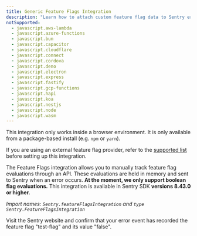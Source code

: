 ```yaml
---
title: Generic Feature Flags Integration
description: "Learn how to attach custom feature flag data to Sentry error events."
notSupported:
  - javascript.aws-lambda
  - javascript.azure-functions
  - javascript.bun
  - javascript.capacitor
  - javascript.cloudflare
  - javascript.connect
  - javascript.cordova
  - javascript.deno
  - javascript.electron
  - javascript.express
  - javascript.fastify
  - javascript.gcp-functions
  - javascript.hapi
  - javascript.koa
  - javascript.nestjs
  - javascript.node
  - javascript.wasm
---
```


<PlatformContent includePath="feature-flags/prerelease-alert" />

<Alert>

This integration only works inside a browser environment. It is only available from a package-based install (e.g. `npm` or `yarn`).

</Alert>

<Alert level ="info">

If you are using an external feature flag provider, refer to the [supported list](/platforms/javascript/feature-flags/#enable-evaluation-tracking) before setting up this integration.

</Alert>

The Feature Flags integration allows you to manually track feature flag evaluations through an API.
These evaluations are held in memory and sent to Sentry when an error occurs.
**At the moment, we only support boolean flag evaluations.** This integration is available in
Sentry SDK **versions 8.43.0 or higher.**

_Import names: `Sentry.featureFlagsIntegration` and `type Sentry.FeatureFlagsIntegration`_

<PlatformContent includePath="/configuration/featureflags" />

Visit the Sentry website and confirm that your error event has recorded the feature flag "test-flag" and its value "false".

<PlatformContent includePath="feature-flags/next-steps" />
